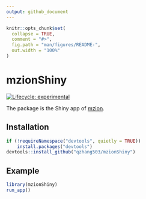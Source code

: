 ```yaml
---
output: github_document
---
```


<!-- README.md is generated from README.Rmd. Please edit that file -->

```r
knitr::opts_chunk$set(
  collapse = TRUE,
  comment = "#>",
  fig.path = "man/figures/README-",
  out.width = "100%"
)
```

# mzionShiny

<!-- badges: start -->
[![Lifecycle: experimental](https://img.shields.io/badge/lifecycle-experimental-orange.svg)](https://lifecycle.r-lib.org/articles/stages.html#experimental)
<!-- badges: end -->

The package is the Shiny app of [mzion](https://github.com/qzhang503/mzion/).

## Installation

``` r
if (!requireNamespace("devtools", quietly = TRUE))
    install.packages("devtools")
devtools::install_github("qzhang503/mzionShiny")
```

## Example

```r
library(mzionShiny)
run_app()
```

